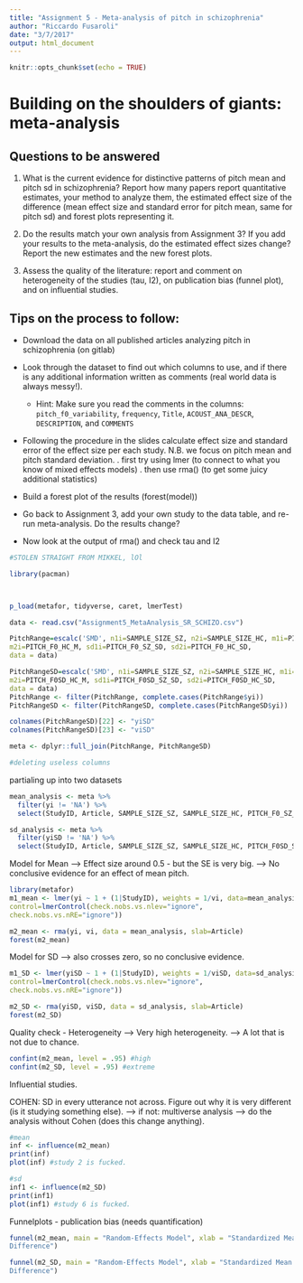 ```yaml
---
title: "Assignment 5 - Meta-analysis of pitch in schizophrenia"
author: "Riccardo Fusaroli"
date: "3/7/2017"
output: html_document
---
```


```r
knitr::opts_chunk$set(echo = TRUE)
```

# Building on the shoulders of giants: meta-analysis

## Questions to be answered

1. What is the current evidence for distinctive patterns of pitch mean and pitch sd in schizophrenia? Report how many papers report quantitative estimates, your method to analyze them, the estimated effect size of the difference (mean effect size and standard error for pitch mean, same for pitch sd) and forest plots representing it. 

2. Do the results match your own analysis from Assignment 3? If you add your results to the meta-analysis, do the estimated effect sizes change? Report the new estimates and the new forest plots.

3. Assess the quality of the literature: report and comment on heterogeneity of the studies (tau, I2), on publication bias (funnel plot), and on influential studies.

## Tips on the process to follow:

- Download the data on all published articles analyzing pitch in schizophrenia (on gitlab)
- Look through the dataset to find out which columns to use, and if there is any additional information written as comments (real world data is always messy!).
    * Hint: Make sure you read the comments in the columns: `pitch_f0_variability`, `frequency`, `Title`,  `ACOUST_ANA_DESCR`, `DESCRIPTION`, and `COMMENTS`
- Following the procedure in the slides calculate effect size and standard error of the effect size per each study. N.B. we focus on pitch mean and pitch standard deviation.
 . first try using lmer (to connect to what you know of mixed effects models)
 . then use rma() (to get some juicy additional statistics)

- Build a forest plot of the results (forest(model))
 
- Go back to Assignment 3, add your own study to the data table, and re-run meta-analysis. Do the results change?

- Now look at the output of rma() and check tau and I2

```r
#STOLEN STRAIGHT FROM MIKKEL, lOl

library(pacman)



p_load(metafor, tidyverse, caret, lmerTest)

data <- read.csv("Assignment5_MetaAnalysis_SR_SCHIZO.csv")

PitchRange=escalc('SMD', n1i=SAMPLE_SIZE_SZ, n2i=SAMPLE_SIZE_HC, m1i=PITCH_F0_SZ_M,
m2i=PITCH_F0_HC_M, sd1i=PITCH_F0_SZ_SD, sd2i=PITCH_F0_HC_SD,
data = data)

PitchRangeSD=escalc('SMD', n1i=SAMPLE_SIZE_SZ, n2i=SAMPLE_SIZE_HC, m1i=PITCH_F0SD_SZ_M,
m2i=PITCH_F0SD_HC_M, sd1i=PITCH_F0SD_SZ_SD, sd2i=PITCH_F0SD_HC_SD,
data = data)
PitchRange <- filter(PitchRange, complete.cases(PitchRange$yi))
PitchRangeSD <- filter(PitchRangeSD, complete.cases(PitchRangeSD$yi))

colnames(PitchRangeSD)[22] <- "yiSD"
colnames(PitchRangeSD)[23] <- "viSD"

meta <- dplyr::full_join(PitchRange, PitchRangeSD)

#deleting useless columns 
```

partialing up into two datasets 

```r

mean_analysis <- meta %>%
  filter(yi != 'NA') %>%
  select(StudyID, Article, SAMPLE_SIZE_SZ, SAMPLE_SIZE_HC, PITCH_F0_SZ_M, PITCH_F0_HC_M, PITCH_F0_SZ_SD, PITCH_F0_HC_SD, yi, vi)

sd_analysis <- meta %>%
  filter(yiSD != 'NA') %>%
  select(StudyID, Article, SAMPLE_SIZE_SZ, SAMPLE_SIZE_HC, PITCH_F0SD_SZ_M, PITCH_F0SD_HC_M, PITCH_F0SD_SZ_SD, PITCH_F0SD_HC_SD, yiSD, viSD)

```

Model for Mean
--> Effect size around 0.5 - but the SE is very big. 
--> No conclusive evidence for an effect of mean pitch. 

```r
library(metafor)
m1_mean <- lmer(yi ~ 1 + (1|StudyID), weights = 1/vi, data=mean_analysis,
control=lmerControl(check.nobs.vs.nlev="ignore",
check.nobs.vs.nRE="ignore"))

m2_mean <- rma(yi, vi, data = mean_analysis, slab=Article)
forest(m2_mean)

```

Model for SD 
--> also crosses zero, so no conclusive evidence. 

```r

m1_SD <- lmer(yiSD ~ 1 + (1|StudyID), weights = 1/viSD, data=sd_analysis,
control=lmerControl(check.nobs.vs.nlev="ignore",
check.nobs.vs.nRE="ignore"))

m2_SD <- rma(yiSD, viSD, data = sd_analysis, slab=Article)
forest(m2_SD)

```

Quality check - Heterogeneity
--> Very high heterogeneity. 
--> A lot that is not due to chance. 

```r

confint(m2_mean, level = .95) #high
confint(m2_SD, level = .95) #extreme

```

Influential studies. 

COHEN: 
SD in every utterance not across. 
Figure out why it is very different (is it studying something else).
--> if not: multiverse analysis --> do the analysis without Cohen (does this change anything). 


```r

#mean
inf <- influence(m2_mean)
print(inf)
plot(inf) #study 2 is fucked. 

#sd
inf1 <- influence(m2_SD)
print(inf1)
plot(inf1) #study 6 is fucked. 

```


Funnelplots - publication bias (needs quantification)

```r

funnel(m2_mean, main = "Random-Effects Model", xlab = "Standardized Mean
Difference")

funnel(m2_SD, main = "Random-Effects Model", xlab = "Standardized Mean
Difference")

```

